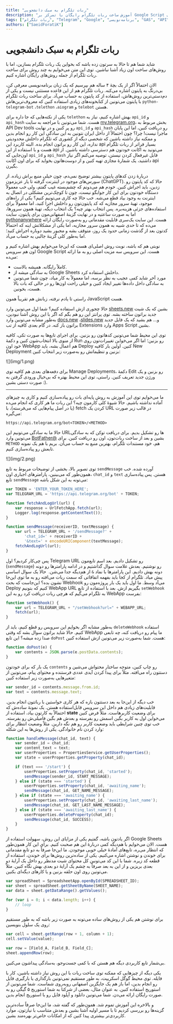 ```yaml
---
title: "ربات تلگرام به سبک دانشجویی"
description: "آموزش ساخت ربات تلگرام رایگان با تمرکز بر Google Script و روش‌های کاربردی"
tags: ["ربات تلگرام", "Telegram", "Google", "برنامه‌نویسی", "GAS", "API", "javascript", "Bot", "رایگان"]
authors: ["SaeidForatiK"]
---
```


# ربات تلگرام به سبک دانشجویی

شاید شما هم تا حالا به سرتون زده باشه که بخواین یک ربات تلگرام بسازین، اما با روش‌های ساخت اون زیاد آشنا نباشین. توی این متن می‌خوایم به چند روش برای ساخت ربات تلگرام از جمله روش‌های رایگان اشاره کنیم.

الان احتمالاً اگر از یک بچۀ ۴ ساله هم بپرسیم که یک زبان برنامه‌نویسی معرفی کن، بی‌درنگ به پایتون اشاره می‌کنه. ربات تلگرام هم از این قاعده مستثنی نیست و یکی از دم‌دستی‌ترین روش‌هاش، استفاده از کد پایتون به حساب می‌آد. برای ساخت ربات تلگرام با پایتون می‌تونین از کتابخونه‌های زیادی استفاده کنین که معروف‌ترین‌هاش `python-telegram-bot` ،`telethon` ،`aiogram` و `telebot` هستن.

یکی از نکته‌هایی که جا داره برای `telethon` بهش اشاره کنیم، نیاز به `api_id` و `api_hash` هست. شما می‌تونین با مراجعه به سایت [my.telegram.org](https://my.telegram.org)، بخش مربوط به API Dev tools رو پر کنین و در نهایت `api_id` و `api_hash` رو دریافت کنین، اما این پایان ماجرا نیست! چرا؟ چون احتمالاً از داخل ایران نتونین به این سادگی این کار رو انجام بدین و ممکنه نیاز داشته باشین که شخصی دیگه از کشوری که تلگرام داخلش محدودیتی نداره، این کار رو براتون انجام بده. البته کاربرد این api بسیار فراتر از ربات تلگرام هست و با استفاده از این api می‌تونید به اکانت خودتون هم دسترسی داشته باشین. از اون‌جایی که `api_id` و `api_hash` قابل غیرفعال کردن نیستن، توصیه می‌کنم اگر نیاز داشتید، یک شمارۀ مجازی تهیه کنین و از دوست‌هاتون بخواید که برای اون اکانت api بگیرن.

دربارۀ زدن کدهای پایتون بیشتر توضیح نمی‌دم، چون خیلی منبع براش زیاده. از سورس‌های موجود در اینترنت گرفته تا یار عزیزمون (ChatGPT). حالا که کد پایتون رو زدین، باید اجراش کنین. خودم هم می‌دونم که چشم‌بسته غیب گفتم، ولی خب معمولاً دستگاه خودتون برای این کار جوابگو نیست، چون تا کوچک‌ترین مشکلی در اتصال به اینترنت به وجود بیاد قطع می‌شه. خب حالا چه کاری می‌تونیم کنیم؟ یکی از راه‌های موجود، تهیۀ سرور مجازیه که کد پایتون‌تون رو داخلش اجرا کنید، اما معمولاً برای استفاده‌های جزئی هزینه‌بره. پس انتخاب بهتر چیه؟ یک انتخاب دیگه، تهیۀ همون سرورها، اما به صورت ساعتیه و در نهایت گزینۀ اصفهانی‌مون برای پایتون، سایت [pythonanywhere](https://www.pythonanywhere.com/) هست. این سایت یک‌سری قابلیت مقدماتی رو به‌صورت رایگان ارائه می‌ده که تا حدی شبیه به همون سرور مجازیه، اما یکی از مشکلاتش اینه که احتمالاً کدتون بعد از گذشت زمانی حدود یک روز، متوقف بشه و مجبور بشید دوباره اجراش کنید؛ اما به‌طور کلی گزینۀ جالبی به حساب می‌آد.

نوبتی هم که باشه، نوبت روش اصلی‌ای هست که این‌جا می‌خوایم بهش اشاره کنیم و اون هم سرویس Google Script هست. این سرویس سه مزیت اصلی رو به ما ارائه می‌ده:
- کاملاً رایگانه. همیشه بالاست.
- به سادگی میشه از Google Sheets داخلش استفاده کرد.
- مورد آخر شاید کمی عجیب به نظر برسه، اما معمولاً به کار میاد، چون شما می‌تونین به سادگی داخل داده‌ها تغییر ایجاد کنین و خیلی راحت اون‌ها رو در حالی که بات بالا هست، بخونین.

راستی تا یادم نرفته، زبانش هم تقریباً همون JavaScript هست.

حالا چجوری ازش استفاده کنیم؟ شما اول می‌تونین وارد [sheets.new](https://sheets.new) بشین که یک شیت جدید براتون ساخته بشه. توی پرانتز این رو هم بگم که اگر با این روش آشنا نبودین، به‌طور مشابه می‌تونین وارد [docs.new](https://docs.new) ،[slides.new](https://slides.new) و… هم بشید که یک فایل جدید براتون باز کنه. در گام بعدی کافیه از تب Extensions وارد Apps Script بشین.

توی این محیط شما می‌تونین کدهاتون رو بزنین. برای اجرای تابع‌ها به صورت تکی، کافیه از منوی بالا انتخاب‌شون کنین و دکمۀ Run رو بزنین؛ اما اگر می‌خواین تغییرات‌تون روی خود اون WebApp هم اعمال بشه، باید Deploy کنین. اولین بار کافیه New Deployment بزنین و تنظیماتش رو به‌صورت زیر انتخاب کنین:

<div style={{textAlign: 'center'}}>![](img/1.png)</div>

برای دفعه‌های بعدی هم کافیه توی Manage Deployments، دکمۀ Edit رو بزنین و یک ورژن جدید تعریف کنین. راستی، توی این محیط بهتره که بی‌خیال ورودی گرفتن به صورت دستی بشین :).

----

ما می‌خوایم توی این آموزش به روش پایه‌ای بات رو پیاده‌سازی کنیم و کاری به چیزهای آماده نداشته باشیم. حالا شیوۀ کلی کارمون چیه؟ این ربات ما هر کاری که انجام می‌ده (یا در اصل پیام‌هایی که می‌فرسته)، با fetch کردن یک URL در قالب زیر صورت می‌گیره:

```url
https://api.telegram.org/bot<TOKEN>/<METHOD>
```

حالا ما به سادگی می‌تونیم این URLها رو تشکیل بدیم. برای دریافت توکن که به سادگی می‌تونین وارد [BotFather@](https://t.me/BotFather) بشین و بعد از ساخت ربات‌تون، اون رو دریافت کنین. برای `METHOD` هم، خود مستندات تلگرام، بهترین منبع به حساب می‌آن. بریم با هم یک نمونه تابعش رو پیاده‌سازی کنیم.

<div style={{textAlign: 'center'}}>![](img/2.png)</div>

توی تصویر بالا، بخشی از توضیحات مربوط به تابع `sendMessage` آورده شده. خب همون‌طور که می‌بینین، پارامترهای اجباری اون، `chat_id` و `text` هستن. پس پیاده‌سازی تابع `sendMessage` می‌تونه به این شکل باشه:

```javascript
var TOKEN = 'ENTER_YOUR_TOKEN_HERE';
var TELEGRAM_URL = 'https://api.telegram.org/bot' + TOKEN;

function fetchAndLogUrl(url) {
	var response = UrlFetchApp.fetch(url);
	Logger.log(response.getContentText());
}

function sendMessage(receiverID, textMessage) {
	var url = TELEGRAM_URL + '/sendMessage?' +
		'chat_id=' + receiverID +
		'&text=' + encodeURIComponent(textMessage);
	fetchAndLogUrl(url);
}
```

پس چی‌کار کردیم؟ اول Telegram URL رو تشکیل دادیم. بعد اسم تابع‌مون (`sendMessage`) رو نوشتیم. بعدش علامت سوال گذاشتیم و در ادامه پارامترها رو دونه دونه بهش دادیم. این پارامترها با نماد `&` از هم‌دیگه جدا می‌شن. 
حالا یک سوال اساسی پیش میاد. تلگرام از کجا باید بفهمه اتفاقاتی که سمت ربات می‌افته رو به ما توی این‌جا نشون بده؟ این‌جاست که بحث Webhook می‌آد وسط. ما اول باید یک بار پروژه‌مون رو Deploy کنیم که بتونیم WebApp URL بگیریم ازش. بعد با استفاده از تابع `setWebhook` به تلگرام می‌گیم که هرچی ربات دریافت کرد رو به این WebApp بفرست:

```javascript
function setWebhook() {
	var url = TELEGRAM_URL + "/setWebhook?url=" + WEBAPP_URL;
	fetch(url);
}
```

به‌طور مشابه اگر بخوایم این سرویس رو قطع کنیم، باید از `deleteWebhook` استفاده کنیم. حالا شاید براتون سوال بشه که وقتی WebApp ما پیام رو دریافت کنه، چه تابعی صدا زده میشه؟ این تابع `doPost` هست. شما به‌صورت زیر می‌تونین ازش استفاده کنین:

```javascript
function doPost(e) {
	var contents = JSON.parse(e.postData.contents);
}
```

یک بار که برای خودتون `contents` رو چاپ کنین، متوجه ساختار محتواش می‌شین و دستتون راه می‌افته. مثلاً برای پیدا کردن آیدی عددی فرستنده و محتوای پیام، می‌تونین از متغیرهایی به‌صورت زیر استفاده کنین:

```javascript
var sender_id = contents.message.from.id;
var text = contents.message.text;
```

خب دیگه از این‌جا به بعد دستتون بازه که هر کاری خواستین با رباتتون انجام بدین. قابلیت‌های زیادی هم داخل این سرویس قابل‌استفاده هستن. یک نمونۀ ساده‌ش که احتمالاً به کارتون بیاد، استفاده از **state** برای وضعیت کاربرهاست. مثلاً فرض کنین می‌خواین اول به کاربر بگین اسمش رو بفرسته و بعدش هم بگین فامیلی‌ش رو بفرسته. خب توی چنین شرایطی باید وضعیت کاربر رو هم نگه دارین. مثلاً وضعیت انتظار برای وارد کردن نام خانوادگی. یکی از روش‌ها به این شکله:

```javascript
function handleMessage(chat_id, text) {
	var sender_id = chat_id;
	var content_text = text;
	var userProperties = PropertiesService.getUserProperties();
	var state = userProperties.getProperty(chat_id);

	if (text === '/start') {
		userProperties.setProperty(chat_id, 'started');
		sendMessage(sender_id, START_MESSAGE);
	} else if (state === 'started') {
		userProperties.setProperty(chat_id, 'awaiting_name');
		sendMessage(chat_id, GET_NAME_MESSAGE);
	} else if (state === 'awaiting_name') {
		userProperties.setProperty(chat_id, 'awaiting_last_name');
		sendMessage(chat_id, GET_LAST_NAME_MESSAGE);
	} else if (state === 'awaiting_last_name') {
		userProperties.deleteProperty(chat_id);
		sendMessage(chat_id, SUCCESS);
	}
}
```

اگر یادتون باشه، گفتیم یکی از مزایای این روش، سهولت استفاده از Google Sheets هست. الان می‌خوایم با هم‌دیگه کمی دربارۀ این هم صحبت کنیم. برای این کار همون‌طور که انتظار می‌ره، تابع‌های آمادۀ خیلی خوبی موجودن. ما این‌جا صرفاً به دو تابع مقدماتی برای خوندن و نوشتن اشاره می‌کنیم. یکی از ساده‌ترین روش‌ها برای خوندن، استفاده از قطعه کد زیره. شما با این کد می‌تونین کل محتوای شیت مدنظر رو داخل یک آرایۀ دو بعدی بریزین و از این به بعد صرفاً به چشم یک آرایۀ دو بعدی بهش نگاه کنین. مثلاً می‌تونین روی اون حلقه بزنین و یا کارهای دیگه‌ای بکنین.

```javascript
var spreadSheet = SpreadsheetApp.openById(SPREADSHEET_ID);
var sheet = spreadSheet.getSheetByName(SHEET_NAME);
var data = sheet.getDataRange().getValues();

for (var i = 0; i < data.length; i++) {
	// loop
}
```

برای نوشتن هم یکی از روش‌های ساده می‌تونه به صورت زیر باشه که به طور مستقیم روی یک سلول بنویسین:


```javascript
var cell = sheet.getRange(row + 1, column + 1);
cell.setValue(value);

var row = [Field_A, Field_B, Field_C];
sheet.appendRow(row);
```

بی‌شمار تابع کاربردی دیگه هم هستن که با کمی جست‌وجو، به‌سادگی پیداشون می‌کنین.

یکی دیگه از چیزهایی که ممکنه توی ساخت ربات با این روش نیاز داشته باشین، کار با فایله. توی محیط گوگل اسکریپت، به طور مستقیم نمی‌تونین بارگذاری یا بارگیری فایل رو انجام بدین، اما باز هم یک جایگزین اصفهانی روبه‌روی شماست. شما می‌تونین از استوریج استفاده کنین. به عنوان مثال، بعضی از شرکتا به شما استوریج ۵ گیگی رو به صورت رایگان ارائه می‌دن. شما می‌تونین دانلود و آپلود فایل رو با استوریج انجام بدین.

و بالاخره این آموزش تموم شد. همون‌طور که گفته شد، ما این‌جا صرفاً ساده‌ترین گزینه‌ها رو بررسی کردیم تا با مسیر اولیه آشنا بشین و بعدش متناسب با نیازتون، موارد کاربردی‌تر بیشتری پیدا کنین که از امکانات خاص‌تر بهره‌مند بشین.
